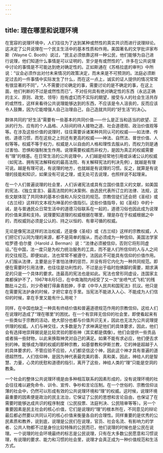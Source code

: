 ```yaml
---
---
---
```

title: 理在哪里和说理环境
---





在宽容的说理环境中，人们往往为了达到某种或然性的真实共识而进行说理辩论。这决定了公共说理在一个民主生活中的基本性质和作用。美国著名的文学批评家布斯（Wayne C. Booth）说过，“民主必须依靠这样一种公民，他们能够为自己进行说理，他们知道什么事情是可以证明的，至少是有或然性的”。许多在公共说理中讨论的事情是不可能达到绝对确定性的。正如斯通在《苏格拉底的审判》中所说：“议会必须作出对付未来情况的政策决定，而未来是不可预测的。法庭必须断定过去的一件事情中实际发生了什么，而在这一点上，诚实的证人提供的情况常常有很显著的不同”，“人不需要讨论确定的事，需要讨论的是不确定的事，在这上面，他们判断的不过是或然性而已”。不对任何具有绝对确定性的东西（永远正确的主义、原则、政党、领导）抱有虚幻而不实际的期望，接受与人的社会生活共存的或然性，这样来看待公共说理能够达到的东西，不应该是令人沮丧的，反而应该令人鼓舞，因为它能增强人自己治理自己，自己造就共同的“好生活”的决心。

群体共同的“好生活”需要有一些基本的共同价值——什么是正当和适当的欲望、正派的行为、应有的个人品格、人际间的待人接物之道、社会道德观、政治价值观等等。在涉及这些价值的说理时，往往需要诉诸某种共同认可的权威——如法律、传统、道德习惯，而在这些之上则还有更高的权威——神法、自然法、普世价值、人权等等。权威不等于权力，权威是人以自由的人格和理性去服从的，而权力则是通过害怕、恐惧和强制发生作用。说理需要权威而非权力，是因为真正的权威需要有“理”的根基。在日常生活的公共说理中，人们越是经常地引用或诉诸公认的权威（如宪法、拥有宪法解释权的最高法院、有关解释宪法的判决先例），就越是有理可说。越是有理可说，有说理的地方，也就越是有说理的习惯。反之，就算是有说理的技能和知识，如果没有可说之理，或无处可去说理，也照样说不起理来。

在一个人们普遍说理的社会里，人们诉诸宪法或具有立国价值意义的文献，如美国的宪法、《独立宣言》、最高法院的判决案例、由选民代表所订立的法律、法规，这些文献体现了共同体的基本价值和人际交往的规范。宗教信徒们还会把《圣经》或《古兰经》这样的文本视为神圣的价值指引。这些价值指导，如《圣经》中的十诫，是与普通民众日常生活中的道德习俗联系在一起的，道德习俗也因此成为说理的价值来源和支持。说理要知道理的权威根据在哪里，理是存在于权威根据之中的，而权威则必须是公认的、持之以恒的、有章可循的权威。

无论是像宪法这样的法治权威，还是像《圣经》或《古兰经》这样的宗教权威，人们把它们认同为理的来源，都不是简单的服从，而必须成为一种信仰。美国法学家哈罗德·伯尔曼（Harold J. Berman）说：“法律必须被信仰，否则它将形同虚设。”在中国，法一度只是为权力统治服务的工具，而不是人们所信仰的人与人之间的交往规范。即便如此，法也常常不被遵守。法因此不可能具有信仰的价值作用。人们服从法律，主要是出于害怕法律的惩罚，并没有将它内化为一种共同规范。即便在需要时引用法律，也往往是功利性的，不过是出于临时抱佛脚的需要，期求满足的只是一个具体的要求。连最高的宪法也是如此。宪法也曾形同虚设，连国家主席都保护不了，1967年8月5日，在中南海院内经受了又一次“坐喷气式飞机”的残酷批斗之后，刘少奇被打得鼻青脸肿，手拿《中华人民共和国宪法》抗议。他只是在需要宪法护身的时候，才把它拿在手里。当宪法不能进入人心、不能成为人们信仰的时候，拿在手里又能有什么用呢？

同样，在中国也缺乏一种具有终结价值和普遍道德规范作用的宗教信仰。这给人们在说理时造成了“理在哪里”的困扰。在一个有崇拜无信仰的社会里，即使看起来有一些类似于宗教的活动，绝大部分也都与价值共识无关，因此也无法为公共说理提供理的权威。人们与神交往，大多数是为了求神满足他们的具体要求，因此，他们会有选择地崇拜据说是比较灵验的那些神（其实都是偶像）。他们会提供一些贡品或者捐一些财物，以此来换取神灵对自己的满足。如果不能有求必应，他们便去求别的神。能够成为理的权威的那种宗教，如基督教和伊斯兰教，它的神是超越于人的具体要求的，不管应验不应验，人们都坚信这个神，因此这个神才具有普遍的道德超然性。人们信仰神，是因为神代表最完美的善、真和美，因此，神给人的是智慧、力量，心灵的抚慰和道德的指引，离开了这些，神给人类的“理”只能是空洞的教条。

一个社会的整体公共说理环境是由多种相互联系的因素形成的，没有说理环境的社会往往难以避免命令、训令、宣传、争吵和言论压制。在一个世俗的、宗教信仰淡薄的社会中，仍然可以形成有效的公共说理环境和“理”的权威。这时候，说理环境最重要的因素便是政治的民主法治，它保证了公民的思想和言论自由，也保证了在需要时能够达成共识的程序制度（公民投票、法庭判决、公民陪审等等）。另一个重要因素是民主社会的核心价值，它们是说理的“理”的根本所在，不同意见的辩论最后都必然要以共同认可的核心价值来衡量各自的合理性。同样重要的是优秀的公民素质和教养，说到底，说理是公民们在说理，官员、社会名流、有影响力的学者、公共人物都不过是身份比较特殊的公民而已，他们说理的时候也是公民在说理。一个说理的社会环境最终的标志是公民说理，只有在大多数公民愿意和习惯说理，有说理的要求、能力和习惯的社会里，说理才会真正成为一种价值规范和生活方式。